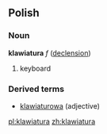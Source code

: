 ==Polish==
===Noun===
'''klawiatura''' ''f'' ([[Wiktionary Appendix:Polish hard feminine noun declension|declension]])
# keyboard

===Derived terms===
* [[klawiaturowa]] (adjective)

[[pl:klawiatura]]
[[zh:klawiatura]]